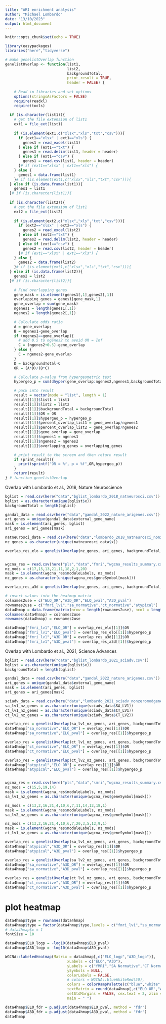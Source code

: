 ```yaml
---
title: "ARI enrichment analysis"
author: "Michael Lombardo"
date: "13/10/2023"
output: html_document
---
```


```r
knitr::opts_chunk$set(echo = TRUE)
```


```r
library(easypackages)
libraries("here","tidyverse")

# make genelistOverlap function
genelistOverlap <- function(list1,
                            list2,
                            backgroundTotal,
                            print_result = TRUE, 
                            header = FALSE) {
	
	# Read in libraries and set options
	options(stringsAsFactors = FALSE)
	require(readxl)
	require(tools)
  
  if (is.character(list1)){
    # get the file extension of list1
    ext1 = file_ext(list1)
    
    if (is.element(ext1,c("xlsx","xls","txt","csv"))){
      if (ext1=="xlsx" | ext1=="xls") {
        genes1 = read_excel(list1)
      } else if (ext1=="txt") {
        genes1 = read.delim(list1, header = header)
      } else if (ext1=="csv") {
        genes1 = read.csv(list1, header = header)
      }# if (ext1=="xlsx" | ext1=="xls") {
    } else {
      genes1 = data.frame(list1)
    }# if (is.element(ext1,c("xlsx","xls","txt","csv"))){
  } else if (is.data.frame(list1)){
    genes1 = list1
  }# if (is.character(list1)){
  
  if (is.character(list2)){
    # get the file extension of list1
    ext2 = file_ext(list2)
    
    if (is.element(ext2,c("xlsx","xls","txt","csv"))){
      if (ext2=="xlsx" | ext2=="xls") {
        genes2 = read_excel(list2)
      } else if (ext2=="txt") {
        genes2 = read.delim(list2, header = header)
      } else if (ext1=="csv") {
        genes2 = read.csv(list2, header = header)
      }# if (ext1=="xlsx" | ext1=="xls") {
    } else {
      genes2 = data.frame(list2)
    }# if (is.element(ext1,c("xlsx","xls","txt","csv"))){
  } else if (is.data.frame(list2)){
    genes2 = list2
  }# if (is.character(list2)){
  
	# Find overlapping genes
	gene_mask = is.element(genes1[,1],genes2[,1])
	overlapping_genes = genes1[gene_mask,1]
	gene_overlap = sum(gene_mask)
	ngenes1 = length(genes1[,1])
	ngenes2 = length(genes2[,1])

	# Calculate odds ratio
	A = gene_overlap;
	B = ngenes1-gene_overlap
	if (ngenes2==gene_overlap){
	  # add 0.5 to ngenes2 to avoid OR = Inf
	  C = (ngenes2+0.5)-gene_overlap
	} else {
	  C = ngenes2-gene_overlap
	}
	D = backgroundTotal-C
	OR = (A*D)/(B*C)

	# Calculate p-value from hypergeometric test
	hypergeo_p = sum(dhyper(gene_overlap:ngenes2,ngenes1,backgroundTotal-ngenes1,ngenes2))

	# pack into result
	result = vector(mode = "list", length = 1)
	result[[1]]$list1 = list1
	result[[1]]$list2 = list2
	result[[1]]$backgroundTotal = backgroundTotal
	result[[1]]$OR = OR
	result[[1]]$hypergeo_p = hypergeo_p
	result[[1]]$percent_overlap_list1 = gene_overlap/ngenes1
	result[[1]]$percent_overlap_list2 = gene_overlap/ngenes2
	result[[1]]$gene_overlap = gene_overlap
	result[[1]]$ngenes1 = ngenes1
	result[[1]]$ngenes2 = ngenes2
	result[[1]]$overlapping_genes = overlapping_genes

	# print result to the screen and then return result
	if (print_result){
	  print(sprintf("OR = %f, p = %f",OR,hypergeo_p))
	}
	return(result)
} # function genelistOverlap 

```

Overlap with Lombardo et al., 2018, Nature Neuroscience

```r
bglist = read.csv(here("data","bglist_lombardo_2018_natneurosci.csv"))
bglist = as.character(unique(bglist$x))
backgroundTotal = length(bglist)

gandal_data = read.csv(here("data","gandal_2022_nature_arigenes.csv"))
ari_genes = unique(gandal_data$external_gene_name)
mask = is.element(ari_genes, bglist)
ari_genes = ari_genes[mask]

natneurosci_data = read.csv(here("data","lombardo_2018_natneurosci_nonzeromodgenes.csv"))
nz_genes = as.character(unique(natneurosci_data$x))

overlap_res_elo = genelistOverlap(nz_genes, ari_genes, backgroundTotal, print_result=TRUE,header=FALSE)


wgcna_res = read.csv(here("pls","data","fmri","wgcna_results_summary.csv"))
nz_mods = c(17,15,13,21,11,18,2,1,20)
mask = is.element(wgcna_res$moduleLabels, nz_mods)
nz_genes = as.character(unique(wgcna_res$geneSymbol[mask]))

overlap_res_a3d = genelistOverlap(nz_genes, ari_genes, backgroundTotal, print_result=TRUE,header=FALSE)

# insert values into the heatmap matrix
colnames2use = c("ELO_OR","A3D_OR","ELO_pval","A3D_pval")
rownames2use = c("fmri_lv1","sa_normative","ct_normative","atypical")
data4hmap = data.frame(matrix(nrow = length(rownames2use), ncol = length(colnames2use)))
colnames(data4hmap) = colnames2use
rownames(data4hmap) = rownames2use

data4hmap["fmri_lv1","ELO_OR"] = overlap_res_elo[[1]]$OR
data4hmap["fmri_lv1","ELO_pval"] = overlap_res_elo[[1]]$hypergeo_p
data4hmap["fmri_lv1","A3D_OR"] = overlap_res_a3d[[1]]$OR
data4hmap["fmri_lv1","A3D_pval"] = overlap_res_a3d[[1]]$hypergeo_p
```

Overlap with Lombardo et al., 2021, Science Advances

```r
bglist = read.csv(here("data","bglist_lombardo_2021_sciadv.csv"))
bglist = as.character(unique(bglist$x))
backgroundTotal = length(bglist)

gandal_data = read.csv(here("data","gandal_2022_nature_arigenes.csv"))
ari_genes = unique(gandal_data$external_gene_name)
mask = is.element(ari_genes, bglist)
ari_genes = ari_genes[mask]

sciadv_data = read.csv(here("data","lombardo_2021_sciadv_nonzeromodgenes.csv"))
sa_lv1_nz_genes = as.character(unique(sciadv_data$SA_LV1))
ct_lv1_nz_genes = as.character(unique(sciadv_data$CT_LV1))
ct_lv2_nz_genes = as.character(unique(sciadv_data$CT_LV2))

overlap_res = genelistOverlap(sa_lv1_nz_genes, ari_genes, backgroundTotal, print_result=TRUE,header=FALSE)
data4hmap["sa_normative","ELO_OR"] = overlap_res[[1]]$OR
data4hmap["sa_normative","ELO_pval"] = overlap_res[[1]]$hypergeo_p

overlap_res = genelistOverlap(ct_lv1_nz_genes, ari_genes, backgroundTotal, print_result=TRUE,header=FALSE)
data4hmap["ct_normative","ELO_OR"] = overlap_res[[1]]$OR
data4hmap["ct_normative","ELO_pval"] = overlap_res[[1]]$hypergeo_p

overlap_res = genelistOverlap(ct_lv2_nz_genes, ari_genes, backgroundTotal, print_result=TRUE,header=FALSE)
data4hmap["atypical","ELO_OR"] = overlap_res[[1]]$OR
data4hmap["atypical","ELO_pval"] = overlap_res[[1]]$hypergeo_p


wgcna_res = read.csv(here("pls","data","smri","wgcna_results_summary.csv"))
nz_mods = c(15,5,19,14)
mask = is.element(wgcna_res$moduleLabels, nz_mods)
sa_lv1_nz_genes = as.character(unique(wgcna_res$geneSymbol[mask]))

nz_mods = c(13,2,16,21,4,10,6,7,11,14,12,18,1)
mask = is.element(wgcna_res$moduleLabels, nz_mods)
sa_lv2_nz_genes = as.character(unique(wgcna_res$geneSymbol[mask]))

nz_mods = c(13,2,16,21,4,10,6,7,20,3,5,12,9,1)
mask = is.element(wgcna_res$moduleLabels, nz_mods)
ct_lv1_nz_genes = as.character(unique(wgcna_res$geneSymbol[mask]))

overlap_res = genelistOverlap(sa_lv1_nz_genes, ari_genes, backgroundTotal, print_result=TRUE,header=FALSE)
data4hmap["atypical","A3D_OR"] = overlap_res[[1]]$OR
data4hmap["atypical","A3D_pval"] = overlap_res[[1]]$hypergeo_p

overlap_res = genelistOverlap(sa_lv2_nz_genes, ari_genes, backgroundTotal, print_result=TRUE,header=FALSE)
data4hmap["sa_normative","A3D_OR"] = overlap_res[[1]]$OR
data4hmap["sa_normative","A3D_pval"] = overlap_res[[1]]$hypergeo_p

overlap_res = genelistOverlap(ct_lv1_nz_genes, ari_genes, backgroundTotal, print_result=TRUE,header=FALSE)
data4hmap["ct_normative","A3D_OR"] = overlap_res[[1]]$OR
data4hmap["ct_normative","A3D_pval"] = overlap_res[[1]]$hypergeo_p
```

# plot heatmap

```r
data4hmap$type = rownames(data4hmap)
data4hmap$type = factor(data4hmap$type,levels = c("fmri_lv1","sa_normative","ct_normative","atypical"))
# data4hmap$x = 1
fontSize = 10

data4hmap$ELO_logp = -log10(data4hmap$ELO_pval)
data4hmap$A3D_logp = -log10(data4hmap$A3D_pval)

WGCNA::labeledHeatmap(Matrix = data4hmap[,c("ELO_logp","A3D_logp")],
                            xLabels = c("ELO","A3D"),
                            yLabels = c("fMRI","SA Normative","CT Normative","Atypical"),
                            ySymbols = NULL, 
                            colorLabels = FALSE,
                            # colors = WGCNA::blueWhiteRed(50),
                            colors = colorRampPalette(c("blue","white","red"))(100),
                            textMatrix = round(data4hmap[,c("ELO_OR","A3D_OR")],digits=2),
                            setStdMargins = FALSE, cex.text = 2, zlim = c(0,3),
                            main = " ")

data4hmap$ELO_fdr = p.adjust(data4hmap$ELO_pval, method = "fdr")
data4hmap$A3D_fdr = p.adjust(data4hmap$A3D_pval, method = "fdr")
data4hmap
```
